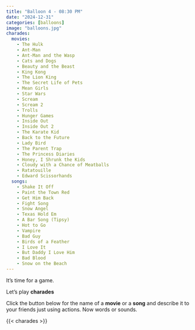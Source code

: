 ```yaml
---
title: "Balloon 4 - 08:30 PM"
date: "2024-12-31"
categories: [balloons]
image: "balloons.jpg"
charades:
  movies:
    - The Hulk
    - Ant-Man
    - Ant-Man and the Wasp
    - Cats and Dogs
    - Beauty and the Beast
    - King Kong
    - The Lion King
    - The Secret Life of Pets
    - Mean Girls
    - Star Wars
    - Scream
    - Scream 2
    - Trolls
    - Hunger Games
    - Inside Out
    - Inside Out 2
    - The Karate Kid
    - Back to the Future
    - Lady Bird
    - The Parent Trap
    - The Princess Diaries
    - Honey, I Shrunk the Kids
    - Cloudy with a Chance of Meatballs
    - Ratatouille
    - Edward Scissorhands
  songs: 
    - Shake It Off
    - Paint the Town Red
    - Get Him Back
    - Fight Song
    - Snow Angel
    - Texas Hold Em
    - A Bar Song (Tipsy)
    - Hot to Go
    - Vampire
    - Bad Guy
    - Birds of a Feather
    - I Love It
    - But Daddy I Love Him
    - Bad Blood
    - Snow on the Beach
---
```


It's time for a game.

Let's play **charades**

Click the button below for the name of a **movie** or a **song** and describe it to your friends just using actions.  Now words or sounds.

{{< charades >}}
